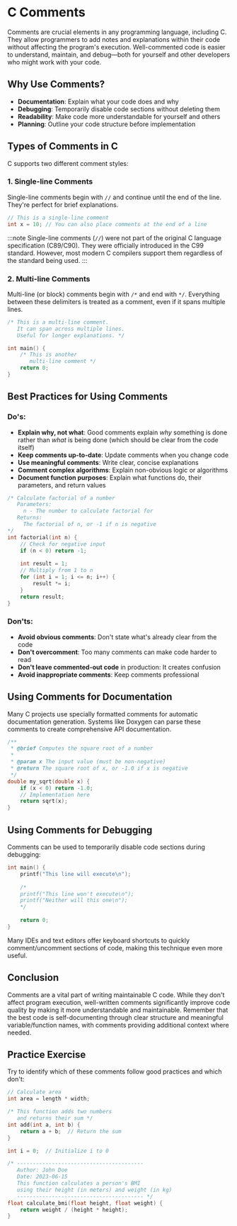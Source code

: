 # C Comments



Comments are crucial elements in any programming language, including C. They allow programmers to add notes and explanations within their code without affecting the program's execution. Well-commented code is easier to understand, maintain, and debug—both for yourself and other developers who might work with your code.

## Why Use Comments?

- **Documentation**: Explain what your code does and why
- **Debugging**: Temporarily disable code sections without deleting them
- **Readability**: Make code more understandable for yourself and others
- **Planning**: Outline your code structure before implementation

## Types of Comments in C

C supports two different comment styles:

### 1. Single-line Comments

Single-line comments begin with `//` and continue until the end of the line. They're perfect for brief explanations.

```c
// This is a single-line comment
int x = 10; // You can also place comments at the end of a line
```

:::note
Single-line comments (`//`) were not part of the original C language specification (C89/C90). They were officially introduced in the C99 standard. However, most modern C compilers support them regardless of the standard being used.
:::

### 2. Multi-line Comments

Multi-line (or block) comments begin with `/*` and end with `*/`. Everything between these delimiters is treated as a comment, even if it spans multiple lines.

```c
/* This is a multi-line comment.
   It can span across multiple lines.
   Useful for longer explanations. */

int main() {
    /* This is another
       multi-line comment */
    return 0;
}
```

## Best Practices for Using Comments

### Do's:

- **Explain why, not what**: Good comments explain *why* something is done rather than *what* is being done (which should be clear from the code itself)
- **Keep comments up-to-date**: Update comments when you change code
- **Use meaningful comments**: Write clear, concise explanations
- **Comment complex algorithms**: Explain non-obvious logic or algorithms
- **Document function purposes**: Explain what functions do, their parameters, and return values

```c
/* Calculate factorial of a number
   Parameters:
     n - The number to calculate factorial for
   Returns:
     The factorial of n, or -1 if n is negative
*/
int factorial(int n) {
    // Check for negative input
    if (n < 0) return -1;
    
    int result = 1;
    // Multiply from 1 to n
    for (int i = 1; i <= n; i++) {
        result *= i;
    }
    return result;
}
```

### Don'ts:

- **Avoid obvious comments**: Don't state what's already clear from the code
- **Don't overcomment**: Too many comments can make code harder to read
- **Don't leave commented-out code** in production: It creates confusion
- **Avoid inappropriate comments**: Keep comments professional

## Using Comments for Documentation

Many C projects use specially formatted comments for automatic documentation generation. Systems like Doxygen can parse these comments to create comprehensive API documentation.

```c
/**
 * @brief Computes the square root of a number
 *
 * @param x The input value (must be non-negative)
 * @return The square root of x, or -1.0 if x is negative
 */
double my_sqrt(double x) {
    if (x < 0) return -1.0;
    // Implementation here
    return sqrt(x);
}
```

## Using Comments for Debugging

Comments can be used to temporarily disable code sections during debugging:

```c
int main() {
    printf("This line will execute\n");
    
    /*
    printf("This line won't execute\n");
    printf("Neither will this one\n");
    */
    
    return 0;
}
```

Many IDEs and text editors offer keyboard shortcuts to quickly comment/uncomment sections of code, making this technique even more useful.

## Conclusion

Comments are a vital part of writing maintainable C code. While they don't affect program execution, well-written comments significantly improve code quality by making it more understandable and maintainable. Remember that the best code is self-documenting through clear structure and meaningful variable/function names, with comments providing additional context where needed.

## Practice Exercise

Try to identify which of these comments follow good practices and which don't:

```c
// Calculate area
int area = length * width;

/* This function adds two numbers
   and returns their sum */
int add(int a, int b) {
    return a + b;  // Return the sum
}

int i = 0;  // Initialize i to 0

/* ----------------------------------------
   Author: John Doe
   Date: 2023-06-15
   This function calculates a person's BMI
   using their height (in meters) and weight (in kg)
   ---------------------------------------- */
float calculate_bmi(float height, float weight) {
    return weight / (height * height);
}
```